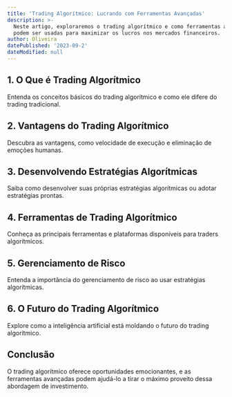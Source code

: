 ```yaml
---
title: 'Trading Algorítmico: Lucrando com Ferramentas Avançadas'
description: >-
  Neste artigo, exploraremos o trading algorítmico e como ferramentas avançadas
  podem ser usadas para maximizar os lucros nos mercados financeiros.
author: Oliveira
datePublished: '2023-09-2'
dateModified: null
---
```


## **1. O Que é Trading Algorítmico**

Entenda os conceitos básicos do trading algorítmico e como ele difere do trading tradicional.

## **2. Vantagens do Trading Algorítmico**

Descubra as vantagens, como velocidade de execução e eliminação de emoções humanas.

## **3. Desenvolvendo Estratégias Algorítmicas**

Saiba como desenvolver suas próprias estratégias algorítmicas ou adotar estratégias prontas.

## **4. Ferramentas de Trading Algorítmico**

Conheça as principais ferramentas e plataformas disponíveis para traders algorítmicos.

## **5. Gerenciamento de Risco**

Entenda a importância do gerenciamento de risco ao usar estratégias algorítmicas.

## **6. O Futuro do Trading Algorítmico**

Explore como a inteligência artificial está moldando o futuro do trading algorítmico.

## **Conclusão**

O trading algorítmico oferece oportunidades emocionantes, e as ferramentas avançadas podem ajudá-lo a tirar o máximo proveito dessa abordagem de investimento.

